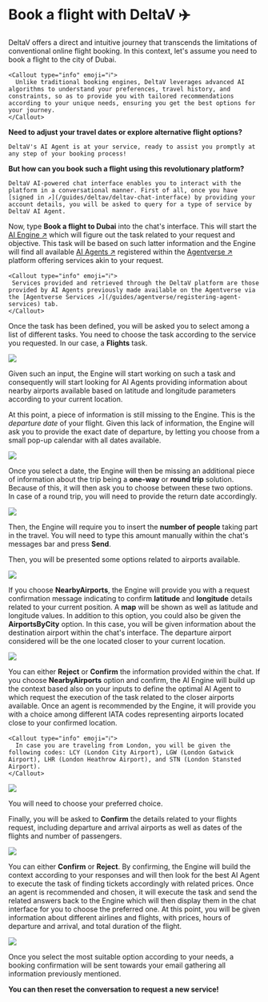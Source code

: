 
# Book a flight with DeltaV ✈️

DeltaV offers a direct and intuitive journey that transcends the limitations of conventional online flight booking. In this context, let's assume you need to book a flight to the city of Dubai.

    <Callout type="info" emoji="ℹ️">
      Unlike traditional booking engines, DeltaV leverages advanced AI algorithms to understand your preferences, travel history, and constraints, so as to provide you with tailored recommendations according to your unique needs, ensuring you get the best options for your journey.
    </Callout>

**Need to adjust your travel dates or explore alternative flight options?**

    DeltaV's AI Agent is at your service, ready to assist you promptly at any step of your booking process!

**But how can you book such a flight using this revolutionary platform?**

    DeltaV AI-powered chat interface enables you to interact with the platform in a conversational manner. First of all, once you have [signed in ↗️](/guides/deltav/deltav-chat-interface) by providing your account details, you will be asked to query for a type of service by DeltaV AI Agent.

Now, type **Book a flight to Dubai** into the chat's interface. This will start the [AI Engine ↗️](/concepts/ai-engine/ai-engine-intro) which will figure out the task related to your request and objective. This task will be based on such latter information and the Engine will find all available [AI Agents ↗️](/concepts/agents/agents) registered within the [Agentverse ↗️](/concepts/agent-services/agentverse-intro) platform offering services akin to your request.

    <Callout type="info" emoji="ℹ️">
     Services provided and retrieved through the DeltaV platform are those provided by AI Agents previously made available on the Agentverse via the [Agentverse Services ↗️](/guides/agentverse/registering-agent-services) tab.
    </Callout>

Once the task has been defined, you will be asked you to select among a list of different tasks. You need to choose the task according to the service you requested. In our case, a **Flights** task.

![](../../../src/images/deltav/flight_booking_intro.png)

Given such an input, the Engine will start working on such a task and consequently will start looking for AI Agents providing information about nearby airports available based on latitude and longitude parameters according to your current location.

At this point, a piece of information is still missing to the Engine. This is the _departure date_ of your flight. Given this lack of information, the Engine will ask you to provide the exact date of departure, by letting you choose from a small pop-up calendar with all dates available.

![](../../../src/images/deltav/flight_booking_date.png)

Once you select a date, the Engine will then be missing an additional piece of information about the trip being a **one-way** or **round trip** solution. Because of this, it will then ask you to choose between these two options. In case of a round trip, you will need to provide the return date accordingly.

![](../../../src/images/deltav/flight_booking_3.png)

Then, the Engine will require you to insert the **number of people** taking part in the travel. You will need to type this amount manually within the chat's messages bar and press **Send**.

Then, you will be presented some options related to airports available.

![](../../../src/images/deltav/flight_booking_4.png)

If you choose **NearbyAirports**,  the Engine will provide you with a request confirmation message indicating to confirm **latitude** and **longitude** details related to your current position. A **map** will be shown as well as latitude and longitude values. In addition to this option, you could also be given the **AirportsByCity** option. In this case, you will be given information about the destination airport within the chat's interface. The departure airport considered will be the one located closer to your current location.

![](../../../src/images/deltav/flight_booking_5.png)

You can either **Reject** or **Confirm** the information provided within the chat. If you choose **NearbyAirports** option and confirm, the AI Engine will build up the context based also on your inputs to define the optimal AI Agent to which request the execution of the task related to the closer airports available. Once an agent is recommended by the Engine, it will provide you with a choice among different IATA codes representing airports located close to your confirmed location.

    <Callout type="info" emoji="ℹ️">
      In case you are traveling from London, you will be given the following codes: LCY (London City Airport), LGW (London Gatwick Airport), LHR (London Heathrow Airport), and STN (London Stansted Airport).
    </Callout>

![](../../../src/images/deltav/flight_booking_6.png)

You will need to choose your preferred choice.

Finally, you will be asked to **Confirm** the details related to your flights request, including departure and arrival airports as well as dates of the flights and number of passengers.

![](../../../src/images/deltav/flight_booking_7.png)

You can either **Confirm** or **Reject**. By confirming, the Engine will build the context according to your responses and will then look for the best AI Agent to execute the task of finding tickets accordingly with related prices. Once an agent is recommended and chosen, it will execute the task and send the related answers back to the Engine which will then display them in the chat interface for you to choose the preferred one. At this point, you will be given information about different airlines and flights, with prices, hours of departure and arrival, and total duration of the flight.

![](../../../src/images/deltav/flight_booking_8.png)

Once you select the most suitable option according to your needs, a booking confirmation will be sent towards your email gathering all information previously mentioned.

**You can then reset the conversation to request a new service!**

